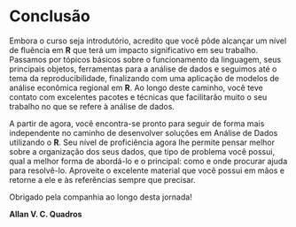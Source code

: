 # Conclusão {-}

Embora o curso seja introdutório, acredito que você pôde alcançar um nível de fluência em **R** que terá um impacto significativo em seu trabalho. Passamos por tópicos básicos sobre o funcionamento da linguagem, seus principais objetos, ferramentas para a análise de dados e seguimos até o tema da reproducibilidade, finalizando com uma aplicação de modelos de análise econômica regional em **R**. Ao longo deste caminho, você teve contato com excelentes pacotes e técnicas que facilitarão muito o seu trabalho no que se refere à análise de dados.

A partir de agora, você encontra-se pronto para seguir de forma mais independente no caminho de desenvolver soluções em Análise de Dados utilizando o **R**. Seu nível de proficiência agora lhe permite pensar melhor sobre a organização dos seus dados, que tipo de problema você possui, qual a melhor forma de abordá-lo e o principal: como e onde procurar ajuda para resolvê-lo. Aproveite o excelente material que você possui em mãos e retorne a ele e às referências sempre que precisar. 

Obrigado pela companhia ao longo desta jornada!

__Allan V. C. Quadros__

